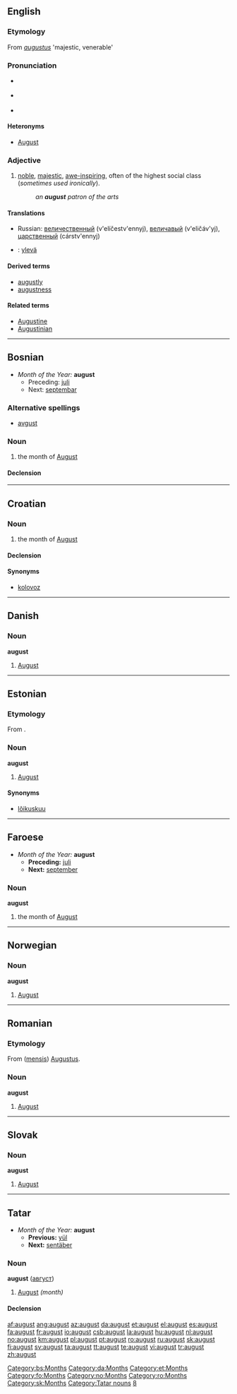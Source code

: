 {{see|August}}
{{rfc|missing Interlingue and Sundanese, given at August}}
==English==

===Etymology===
From {{L.}} ''[[augustus]]'' 'majestic, venerable'

===Pronunciation===
* {{a|RP}} {{IPA|/ɔːˈgʌst/}}
* {{a|US}} {{IPA|/ɔːˈgʌst/ or /ɑːˈgʌst/}}
* {{audio|en-us-august.ogg|Audio (US)}}

====Heteronyms====
* [[August]]

===Adjective===
{{en-adj}}

# [[noble]], [[majestic]], [[awe-inspiring]], often of the highest social class (''sometimes used ironically'').
#: ''an '''august''' patron of the arts''

====Translations====
{{trans-top|Noble, majestic, awe-inspiring}}
{{trans-mid}}
* Russian: [[величественный]] (v'elíčestv'ennyj), [[величавый]] (v'eličáv'yj), [[царственный]] (cárstv'ennyj)
{{trans-bottom}}

{{checktrans-top}}
* {{ttbc|Finnish}}: [[ylevä]]
{{trans-mid}}
{{trans-bottom}}

====Derived terms====
* [[augustly]]
* [[augustness]]

====Related terms====
* [[Augustine]]
* [[Augustinian]]

----

==Bosnian==
* ''Month of the Year:'' '''august'''
** Preceding: [[juli]]
** Next: [[septembar]]

===Alternative spellings===
* [[avgust#Bosnian|avgust]]

===Noun===
{{bs-noun|g=m|augusti}}

# the month of [[August]]

====Declension====
{{bs-decl-noun
|august|augusti
|augusta|augusta
|augustu|augustima
|august|auguste
|auguste|augusti
|augustom|augustima
|augustu|augustima
}}

[[Category:bs:Months]]

----

==Croatian==

===Noun===
{{hr-noun|g=m|augusti}}

# the month of [[August]]

====Declension====
{{hr-decl-noun
|august|augusti
|augusta|augusta
|augustu|augustima
|august|auguste
|auguste|augusti
|augustu|augustima
|augustom|augustima
}}

====Synonyms====
* [[kolovoz]]

----

==Danish==

===Noun===
'''august'''

# [[August]]

[[Category:da:Months]]

----

==Estonian==
{{wikipedia|lang=et}}

===Etymology===
From {{G.|et}} {{term|lang=de|August}}.

===Noun===
'''august'''

# [[August]] {{et-month}}

====Synonyms====
* [[lõikuskuu]]

{{kuud}}

[[Category:et:Months]]

----

==Faroese==
* ''Month of the Year:'' '''august'''
** '''Preceding:''' [[juli]]
** '''Next:''' [[september]]

===Noun===
'''august''' {{m}}

# the month of [[August]]

[[Category:fo:Months]]

----

==Norwegian==

===Noun===
'''august'''

# [[August]]

[[Category:no:Months]]

----

==Romanian==

===Etymology===
From {{L.|ro}} ([[mensis]]) [[Augustus#Latin|Augustus]].

===Noun===
'''august''' {{m}}

# [[August]]

[[Category:ro:Months]]

----

==Slovak==

===Noun===
'''august''' {{m}}

# [[August]]

[[Category:sk:Months]]

----

==Tatar==
* ''Month of the Year:'' '''august'''
** '''Previous:''' [[yül]]
** '''Next:''' [[sentäber#Tatar|sentäber]]

===Noun===
'''august''' ([[август]])

# [[August]] ''(month)''

====Declension====
{{tt-latin-noun|nıñ|ga|nı|ta|tan}}

[[Category:Tatar nouns]]
[[Category:tt:Months|8]]

[[af:august]]
[[ang:august]]
[[az:august]]
[[da:august]]
[[et:august]]
[[el:august]]
[[es:august]]
[[fa:august]]
[[fr:august]]
[[io:august]]
[[csb:august]]
[[la:august]]
[[hu:august]]
[[nl:august]]
[[no:august]]
[[km:august]]
[[pl:august]]
[[pt:august]]
[[ro:august]]
[[ru:august]]
[[sk:august]]
[[fi:august]]
[[sv:august]]
[[ta:august]]
[[tt:august]]
[[te:august]]
[[vi:august]]
[[tr:august]]
[[zh:august]]